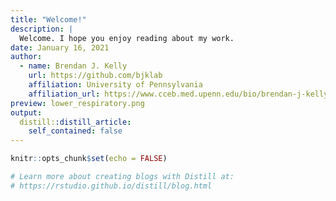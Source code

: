 ```yaml
---
title: "Welcome!"
description: |
  Welcome. I hope you enjoy reading about my work.
date: January 16, 2021
author:
  - name: Brendan J. Kelly 
    url: https://github.com/bjklab
    affiliation: University of Pennsylvania
    affiliation_url: https://www.cceb.med.upenn.edu/bio/brendan-j-kelly-md-msce
preview: lower_respiratory.png
output:
  distill::distill_article:
    self_contained: false
---
```


```r
knitr::opts_chunk$set(echo = FALSE)

# Learn more about creating blogs with Distill at:
# https://rstudio.github.io/distill/blog.html

```



